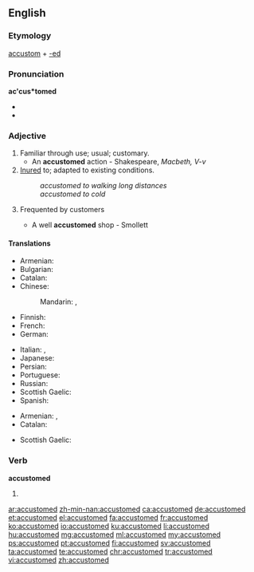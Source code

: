 ==English==

===Etymology===
[[accustom]] + [[-ed]]

===Pronunciation===
'''ac'cus*tomed'''
* {{IPA|/ə.ˈkəs.təm.əd/}}
* {{audio|En-ca-accustomed.ogg|Audio (CA)}}

===Adjective===
{{en-adj}}

# Familiar through use; usual; customary.
#* An '''accustomed''' action - Shakespeare, ''Macbeth, V-v''
# [[inure|Inured]] to; adapted to existing conditions.
#: ''accustomed to walking long distances''
#: ''accustomed to cold''
# {{context|obsolete|lang=en}} Frequented by customers
#* A well '''accustomed''' shop - Smollett

====Translations====
{{trans-top|familiar}}
* Armenian: {{t|hy|սովորական|tr=sovorakan}}
* Bulgarian: {{t+|bg|свикнал}}
* Catalan: {{t|ca|acostumat}}
* Chinese:
*: Mandarin: {{t+|cmn|習慣|sc=Hani}}, {{t+|cmn|习惯|tr=xíguàn|sc=Hani}}
* Finnish: {{t+|fi|tottunut}}
* French: {{t+|fr|accoutumé}}
* German: {{t+|de|gewohnt}}
{{trans-mid}}
* Italian: {{t|it|abituato}}, {{t+|it|avvezzo}}
* Japanese: {{t|ja|慣れる|tr=なれた, nareta|alt=慣れた|sc=Jpan}}
* Persian: {{t+|fa|آشنا|tr=âšnâ|sc=fa-Arab}}
* Portuguese: {{t+|pt|acostumado|m}}
* Russian: {{t+|ru|привыкший|tr=privýkšij|sc=Cyrl}}
* Scottish Gaelic: {{t|gd|cleachdte}}
* Spanish: {{t+|es|acostumbrado}}
{{trans-bottom}}

{{trans-top|inured to; adapted to existing conditions}}
* Armenian: {{t|hy|սովոր|tr=sovor}},  {{t|hy|վարժված|tr=varžvaç}}
* Catalan: {{t|ca|acostumat}}
{{trans-mid}}
* Scottish Gaelic: {{t|gd|cleachdte}}
{{trans-bottom}}

===Verb===
'''accustomed'''

# {{en-past of|accustom}}

[[ar:accustomed]]
[[zh-min-nan:accustomed]]
[[ca:accustomed]]
[[de:accustomed]]
[[et:accustomed]]
[[el:accustomed]]
[[fa:accustomed]]
[[fr:accustomed]]
[[ko:accustomed]]
[[io:accustomed]]
[[ku:accustomed]]
[[li:accustomed]]
[[hu:accustomed]]
[[mg:accustomed]]
[[ml:accustomed]]
[[my:accustomed]]
[[ps:accustomed]]
[[pt:accustomed]]
[[fi:accustomed]]
[[sv:accustomed]]
[[ta:accustomed]]
[[te:accustomed]]
[[chr:accustomed]]
[[tr:accustomed]]
[[vi:accustomed]]
[[zh:accustomed]]